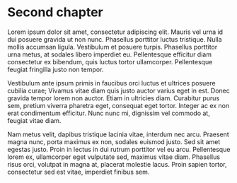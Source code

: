 # Second chapter

Lorem ipsum dolor sit amet, consectetur adipiscing elit. Mauris vel urna id dui posuere gravida ut non nunc. Phasellus porttitor luctus tristique. Nulla mollis accumsan ligula. Vestibulum et posuere turpis. Phasellus porttitor urna metus, at sodales libero imperdiet eu. Pellentesque efficitur diam consectetur ex bibendum, quis luctus tortor ullamcorper. Pellentesque feugiat fringilla justo non tempor.

Vestibulum ante ipsum primis in faucibus orci luctus et ultrices posuere cubilia curae; Vivamus vitae diam quis justo auctor varius eget in est. Donec gravida tempor lorem non auctor. Etiam in ultricies diam. Curabitur purus sem, pretium viverra pharetra eget, consequat eget tortor. Integer ac ex non erat condimentum efficitur. Nunc nunc mi, dignissim vel commodo at, feugiat vitae diam.

Nam metus velit, dapibus tristique lacinia vitae, interdum nec arcu. Praesent magna nunc, porta maximus ex non, sodales euismod justo. Sed sit amet egestas justo. Proin in lectus in dui rutrum porttitor vel eu arcu. Pellentesque lorem ex, ullamcorper eget vulputate sed, maximus vitae diam. Phasellus risus orci, volutpat in magna at, placerat molestie lacus. Proin sapien tortor, consectetur sed est vitae, imperdiet finibus sem.

